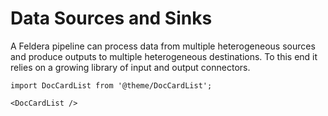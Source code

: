 # Data Sources and Sinks

A Feldera pipeline can process data from multiple heterogeneous sources and
produce outputs to multiple heterogeneous destinations.  To this end it relies
on a growing library of input and output connectors.

```mdx-code-block
import DocCardList from '@theme/DocCardList';

<DocCardList />
```
